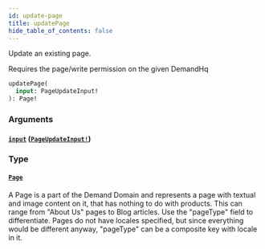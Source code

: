 ```yaml
---
id: update-page
title: updatePage
hide_table_of_contents: false
---
```



Update an existing page.

Requires the page/write permission on the given DemandHq

```graphql
updatePage(
  input: PageUpdateInput!
): Page!
```


### Arguments

#### [`input`](#) ([`PageUpdateInput!`](/developers/demandhq-apis/demand-api/graphql/reference/inputs/page-update-input))




### Type

#### [`Page`](/developers/demandhq-apis/demand-api/graphql/reference/objects/page)

A Page is a part of the Demand Domain and represents a page with textual and
image content on it, that has nothing to do with products.
This can range from "About Us" pages to Blog articles. Use the "pageType" field to differentiate.
Pages do not have locales specified, but since everything would be different
anyway, "pageType" can be a composite key with locale in it.




